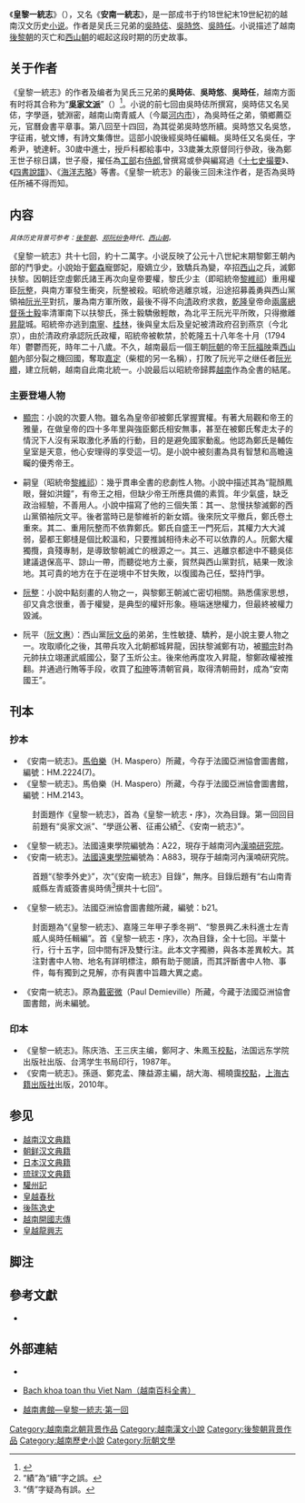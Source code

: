 {{Vietnamese|
 | title=皇黎一統志
 | han-nom=皇黎一統志
 | chuquocngu=Hoàng Lê nhất thống chí
 }}
{{文學}}
{{wikisource|皇黎一統志}}
《'''皇黎一統志'''》（{{vie|v=Hoàng Lê nhất thống chí|hn=皇黎一統志}}），又名《'''安南一統志'''》，是一部成书于约18世紀末19世紀初的越南汉文历史[[小说|小说]]。作者是吴氏三兄弟的[[吳時俧|吳時俧]]、[[吳時悠|吳時悠]]、[[吳時任|吳時任]]。小说描述了越南[[後黎朝|後黎朝]]的灭亡和[[西山朝|西山朝]]的崛起这段时期的历史故事。

== 关于作者 ==
《皇黎一統志》的作者及编者为吴氏三兄弟的'''吳時俧'''、'''吳時悠'''、'''吳時任'''，越南方面有时将其合称为“'''[[吳家文派|吳家文派]]'''”（{{vie|v=Ngô gia văn phái|hn=吳家文派}}）<ref>{{Cite web |url=http://www.hannom.org.vn/web/tchn/data/9703_a.htm |title=漢喃研究院—Danh mục tiểu thuyết chữ Hán Việt Nam |accessdate=2008-12-02 |archive-date=2009-12-29 |archive-url=https://web.archive.org/web/20091229112229/http://www.hannom.org.vn/web/tchn/data/9703_a.htm |dead-url=no }}</ref>。小说的前七回由吳時俧所撰寫，吳時俧又名吴俧，字學遜，號淵密，越南山南青威人（今屬[[河内市|河内市]]），為吳時任之弟，領鄉薦亞元，官曆僉書平章事。第八回至十四回，為其從弟吳時悠所續。吳時悠又名吳悠，字征甫，號文博，有詩文集傳世。這部小說後經吳時任編輯。吳時任又名吳任，字希尹，號達軒。30歲中進士，授戶科都給事中，33歲兼太原督同行參政，後為鄭王世子棕日講，世子廢，擢任為[[工部|工部]]右[[侍郎|侍郎]],曾撰寫或參與編寫過《[[十七史撮要|十七史撮要]]》、《[[四書說譜|四書說譜]]》、《[[海洋志略|海洋志略]]》等書。《皇黎一統志》的最後三回未注作者，是否為吳時任所補不得而知。

== 内容 ==
<small>''具体历史背景可参考：[[後黎朝|後黎朝]]、[[郑阮纷争|郑阮纷争]]時代、[[西山朝|西山朝]]。''</small>

《皇黎一統志》共十七回，約十二萬字。小说反映了公元十八世紀末期黎鄭王朝內部的鬥爭史。小說始于[[鄭森|鄭森]]寵鄧妃，廢嫡立少，致驕兵為變，卒招[[西山朝|西山]]之兵，滅鄭扶黎。因朝廷空虛鄭氏諸王再次向皇帝要權，黎氏少主（即昭統帝[[黎維祁|黎維祁]]）重用權臣[[阮整|阮整]]，與南方軍發生衝突，阮整被殺。昭統帝逃離京城，沿途招募義勇與西山黨領袖[[阮光平|阮光平]]對抗，屢為南方軍所敗，最後不得不向[[清朝|清]]政府求救，[[乾隆|乾隆]]皇帝命[[兩廣總督|兩廣總督]][[孫士毅|孫士毅]]率清軍南下以扶黎氏，孫士毅驕傲輕敵，為北平王阮光平所敗，只得撤離[[昇龍|昇龍]]城。昭統帝亦逃到[[南寧|南寧]]、[[桂林|桂林]]，後與皇太后及皇妃被清政府召到燕京（今北京），由於清政府承認阮氏政權，昭統帝被軟禁，於乾隆五十八年冬十月（1794年）鬱鬱而死，時年二十八歲。不久，越南最后一個王朝[[阮朝|阮朝]]的帝王[[阮福映|阮福映]]乘[[西山朝|西山朝]]內部分裂之機回國，奪取[[嘉定_(越南)|嘉定]]（柴棍的另一名稱），打敗了阮光平之继任者[[阮光纘|阮光纘]]，建立阮朝，越南自此南北統一。小說最后以昭統帝歸葬[[越南|越南]]作為全書的結尾。

=== 主要登場人物 ===
* [[黎顯宗|顯宗]]：小說的次要人物。雖名為皇帝卻被鄭氏掌握實權。有著大局觀和帝王的雅量，在做皇帝的四十多年里與強臣鄭氏相安無事，甚至在被鄭氏奪走太子的情況下人沒有采取激化矛盾的行動，目的是避免國家動亂。他認為鄭氏是輔佐皇室是天意，他心安理得的享受這一切。是小說中被刻畫為具有智慧和高瞻遠矚的優秀帝王。

* 嗣皇（昭統帝[[黎維祁|黎維祁]]）：幾乎貫串全書的悲劇性人物。小說中描述其為“龍顏鳳眼，聲如洪鐘”，有帝王之相，但缺少帝王所應具備的素質。年少氣盛，缺乏政治經驗，不善用人。小說中描寫了他的三個失策：其一、怠慢扶黎滅鄭的西山黨領袖阮文平。後者當時已是黎維祈的新女婿。後來阮文平撤兵，鄭氏卷土重來。其二、重用阮整而不依靠鄭氏。鄭氏自盛王一門死后，其權力大大減弱，晏都王鄭槰是個比較溫和，只要推誠相待未必不可以依靠的人。阮鄭大權獨攬，貪殘專制，是導致黎朝滅亡的根源之一。其三、逃離京都途中不聽吳俧建議退保高平、諒山一帶，而聽從地方土豪，貿然與西山黨對抗，結果一敗涂地。其可貴的地方在于在逆境中不甘失敗，以復國為己任，堅持鬥爭。

* [[阮整|阮整]]：小說中點刻畫的人物之一，與黎鄭王朝滅亡密切相關。熟悉儒家思想，卻又貪念很重，善于權變，是典型的權奸形象。極端迷戀權力，但最終被權力毀滅。

* 阮平（[[阮文惠|阮文惠]]）：西山黨[[阮文岳|阮文岳]]的弟弟，生性敏捷、驕矜，是小說主要人物之一。攻取順化之後，其帶兵攻入北朝都城昇龍，因扶黎滅鄭有功，被[[黎顯宗|顯宗]]封為元帥扶立翊運武威國公，娶了玉炘公主。後來他再度攻入昇龍，黎鄭政權被推翻。并通過行賄等手段，收買了[[和珅|和珅]]等清朝官員，取得清朝冊封，成為“安南國王”。

== 刊本 ==
=== 抄本 ===
* 《安南一統志》。[[馬伯樂|馬伯樂]]（H. Maspero）所藏，今存于法國亞洲協會圖書館，編號：HM.2224(7)。
* 《皇黎一統志》。馬伯樂（H. Maspero）所藏，今存于法國亞洲協會圖書館，編號：HM.2143。
:封面題作《皇黎一統志》，首為《皇黎一統志・序》，次為目錄。第一回回目前題有“吳家文派”、“學遜公著、征甫公績<ref>“績”為“續”字之誤。</ref>、《安南一統志》”。
* 《皇黎一統志》。法國遠東學院編號為：A22，現存于越南河內[[漢喃研究院|漢喃研究院]]。
* 《安南一統志》。[[法國遠東學院|法國遠東學院]]編號為：A883，現存于越南河內漢喃研究院。
:首題“《黎季外史》”，次“《安南一統志》目錄”，無序。目錄后題有“右山南青威縣左青威簽書吳時倩<ref>“倩”字疑為有誤。</ref>撰共十七回”。
* 《皇黎一統志》。法國亞洲協會圖書館所藏，編號：b21。
:封面題為“《皇黎一統志》、嘉隆三年甲子季冬朔”、“黎景興乙未科進士左青威人吳時任輯編”。首《皇黎一統志・序》，次為目錄，全十七回。半葉十行，行十五字，回中間有評及雙行注。此本文字獨勝，與各本差異較大。其注對書中人物、地名有詳明標注，頗有助于閱讀，而其評斷書中人物、事件，每有獨到之見解，亦有與書中旨趣大異之處。
* 《安南一統志》。原為[[戴密微|戴密微]]（Paul Demieville）所藏，今藏于法國亞洲協會圖書館，尚未編號。

=== 印本 ===
* 《皇黎一統志》。陈庆浩、王三庆主编，鄭阿才、朱鳳玉[[校對|校點]]，法国远东学院出版社出版、台湾学生书局印行，1987年。
* 《安南一統志》。孫遜、鄭克孟、陳益源主編，胡大海、楊曉靄[[校對|校點]]，[[上海古籍出版社|上海古籍出版社]]出版，2010年。

== 参见 ==
* [[越南汉文典籍|越南汉文典籍]]
* [[朝鲜汉文典籍|朝鲜汉文典籍]]
* [[日本汉文典籍|日本汉文典籍]]
* [[琉球汉文典籍|琉球汉文典籍]]
* [[驩州記|驩州記]]
* [[皇越春秋|皇越春秋]]
* [[後陈逸史|後陈逸史]]
* [[越南開國志傳|越南開國志傳]]
*[[皇越龍興志|皇越龍興志]]

== 脚注 ==
<div class="references-small">
<references />
</div>

== 參考文獻 ==
<div class="references-small">
* {{cite book|title=《皇黎一統志》（收錄於《越南漢文小說叢刊》第五冊《歷史小說類》）|author=[[吳時俧|吳時俧]]、[[吳時悠|吳時悠]]、[[吳時任|吳時任]]|location=[[臺北|臺北]]|publisher=[[臺灣學生書局|臺灣學生書局]]（[[中華民國|民國]]七十六年）（1987年）|language=zh}}
</div>

== 外部連結 ==
* {{vi}}{{zh-classical}}{{cite web|url=http://lib.nomfoundation.org/collection/1/volume/664/page/1|title=Hội Bảo tồn Di sản chữ Nôm - An Nam nhất thống chí（喃遺產保存會—安南一統志）|accessdate=2012-02-13|archive-date=2015-03-13|archive-url=https://web.archive.org/web/20150313231120/http://lib.nomfoundation.org/collection/1/volume/664/page/1|dead-url=no}}
* {{vi}}[http://dictionary.bachkhoatoanthu.gov.vn/default.aspx?param=322DaWQ9MTAxNjkmZ3JvdXBpZD0ma2luZD1leGFjdCZrZXl3b3JkPSUyMkhPJWMzJTgwTkcrTCVjMyU4YStOSCVlMSViYSVhNFQrVEglZTElYmIlOTBORytDSCVjMyU4ZCUyMg==&page=1 Bach khoa toan thu Viet Nam（越南百科全書）]{{Dead link|date=2018年6月 |bot=InternetArchiveBot |fix-attempted=no }}
* {{vi}}[https://web.archive.org/web/20081208170748/http://vnthuquan.net/truyen/truyen.aspx?tid=2qtqv3m3237nvntn2nmn31n343tq83a3q3m3237nvn 越南書館—皇黎一統志·第一回]

[[Category:越南南北朝背景作品|Category:越南南北朝背景作品]]
[[Category:越南漢文小說|Category:越南漢文小說]]
[[Category:後黎朝背景作品|Category:後黎朝背景作品]]
[[Category:越南歷史小說|Category:越南歷史小說]]
[[Category:阮朝文學|Category:阮朝文學]]